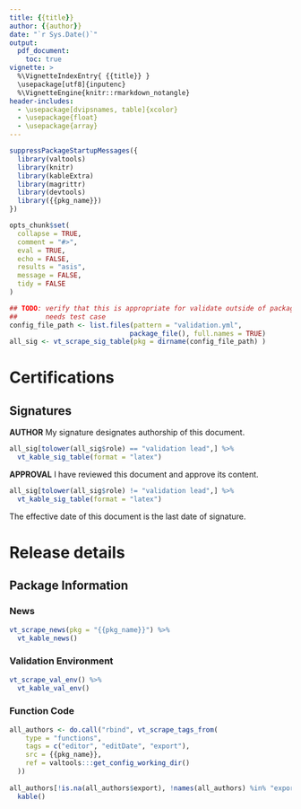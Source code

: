 ```yaml
---
title: {{title}}
author: {{author}}
date: "`r Sys.Date()`"
output:
  pdf_document:
    toc: true
vignette: >
  %\VignetteIndexEntry{ {{title}} }
  \usepackage[utf8]{inputenc}
  %\VignetteEngine{knitr::rmarkdown_notangle}
header-includes:
  - \usepackage[dvipsnames, table]{xcolor}
  - \usepackage{float}
  - \usepackage{array}
---
```


```r
suppressPackageStartupMessages({
  library(valtools)
  library(knitr)
  library(kableExtra)
  library(magrittr)
  library(devtools)
  library({{pkg_name}})
})

opts_chunk$set(
  collapse = TRUE,
  comment = "#>",
  eval = TRUE,
  echo = FALSE,
  results = "asis",
  message = FALSE,
  tidy = FALSE
)

```

```r
## TODO: verify that this is appropriate for validate outside of package model
##       needs test case
config_file_path <- list.files(pattern = "validation.yml", 
                              package_file(), full.names = TRUE)
all_sig <- vt_scrape_sig_table(pkg = dirname(config_file_path) ) 
```
\newpage

# Certifications

## Signatures

**AUTHOR** My signature designates authorship of this document.

```r
all_sig[tolower(all_sig$role) == "validation lead",] %>%
  vt_kable_sig_table(format = "latex")
```

**APPROVAL** I have reviewed this document and approve its content.

```r
all_sig[tolower(all_sig$role) != "validation lead",] %>%
  vt_kable_sig_table(format = "latex")
```

The effective date of this document is the last date of signature.

\newpage

# Release details

## Package Information

### News

```r
vt_scrape_news(pkg = "{{pkg_name}}") %>% 
  vt_kable_news()
```

### Validation Environment

```r
vt_scrape_val_env() %>% 
  vt_kable_val_env()
```

### Function Code

```r
all_authors <- do.call("rbind", vt_scrape_tags_from(
    type = "functions",
    tags = c("editor", "editDate", "export"),
    src = {{pkg_name}},
    ref = valtools:::get_config_working_dir()
  ))
  
all_authors[!is.na(all_authors$export), !names(all_authors) %in% "export"] %>% 
  kable()
```

